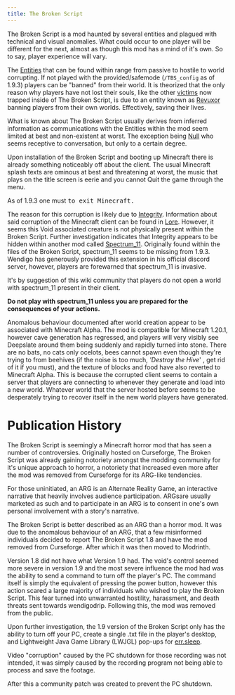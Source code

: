 ```yaml
---
title: The Broken Script
---
```



The Broken Script is a mod haunted by several entities and plagued with technical and visual anomalies. What could occur to one player will be different for the next, almost as though this mod has a mind of it's own. So to say, player experience will vary.

The [Entities](/wiki/entities) that can be found within range from passive to hostile to world corrupting. If not played with the provided/safemode (`/TBS_config` as of 1.9.3) players can be "banned" from their world. It is theorized that the only reason why players have not lost their souls, like the other [victims](/wiki/lore) now trapped inside of The Broken Script, is due to an entity known as [Revuxor](/wiki/entities/revuxor) banning players from their own worlds. Effectively, saving their lives.

What is known about The Broken Script usually derives from inferred information as communications with the Entities within the mod seem limited at best and non-existent at worst. The exception being [Null](/wiki/entities/null) who seems receptive to conversation, but only to a certain degree.

Upon installation of the Broken Script and booting up Minecraft there is already something noticeably off about the client. The usual Minecraft splash texts are ominous at best and threatening at worst, the music that plays on the title screen is eerie and you cannot Quit the game through the menu.

As of 1.9.3 one must <Kbd shortcut="Alt+F4" /> to exit Minecraft.

The reason for this corruption is likely due to [Integrity](/wiki/entities/integrity). Information about said corruption of the Minecraft client can be found in [Lore](/wiki/lore). However, it seems this Void associated creature is not physically present within the Broken Script. Further investigation indicates that Integrity appears to be hidden within another mod called [Spectrum_11](/wiki/spectrum-11). Originally found within the files of the Broken Script, spectrum_11 seems to be missing from 1.9.3. Wendigo has generously provided this extension in his official discord server, however, players are forewarned that spectrum_11 is invasive.

It's by suggestion of this wiki community that players do not open a world with spectrum_11 present in their client.

**Do not play with spectrum_11 unless you are prepared for the consequences of your actions.**

Anomalous behaviour documented after world creation appear to be associated with Minecraft Alpha. The mod is compatible for Minecraft 1.20.1, however cave generation has regressed, and players will very visibly see Deepslate around them being suddenly and rapidly turned into stone. There are no bats, no cats only ocelots, bees cannot spawn even though they're trying to from beehives (if the noise is too much, *'Destroy the Hive*' , get rid of it if you must), and the texture of blocks and food have also reverted to Minecraft Alpha. This is because the corrupted client seems to contain a server that players are connecting to whenever they generate and load into a new world. Whatever world that the server hosted before seems to be desperately trying to recover itself in the new world players have generated.

# Publication History

The Broken Script is seemingly a Minecraft horror mod that has seen a number of controversies. Originally hosted on Curseforge, The Broken Script was already gaining notoriety amongst the modding community for it's unique approach to horror, a notoriety that increased even more after the mod was removed from Curseforge for its ARG-like tendencies.

For those uninitiated, an ARG is an Alternate Reality Game, an interactive narrative that heavily involves audience participation. ARGsare usually marketed as such and to participate in an ARG is to consent in one's own personal involvement with a story's narrative.

The Broken Script is better described as an ARG than a horror mod. It was due to the anomalous behaviour of an ARG, that a few misinformed individuals decided to report The Broken Script 1.8 and have the mod removed from Curseforge. After which it was then moved to Modrinth.

Version 1.8 did not have what Version 1.9 had. The void's control seemed more severe in version 1.9 and the most severe influence the mod had was the ability to send a command to turn off the player's PC. The command itself is simply the equivalent of pressing the power button, however this action scared a large majority of individuals who wished to play the Broken Script. This fear turned into unwarranted hostility, harassment, and death threats sent towards wendigodrip. Following this, the mod was removed from the public.

Upon further investigation, the 1.9 version of the Broken Script only has the ability to turn off your PC, create a single .txt file in the player's desktop, and Lightweight Java Game Library (LWJGL) pop-ups for [err.sleep](/wiki/mechanics/errsleep).

Video "corruption" caused by the PC shutdown for those recording was not intended, it was simply caused by the recording program not being able to process and save the footage.

After this a community patch was created to prevent the PC shutdown.
